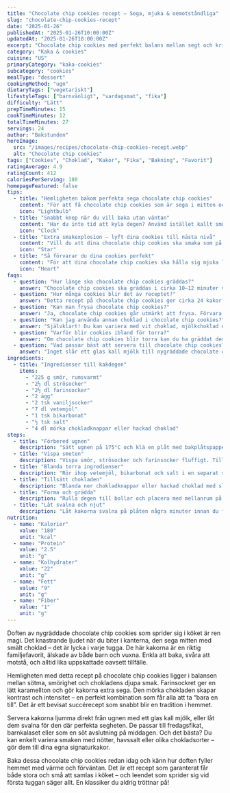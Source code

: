 ```yaml
---
title: "Chocolate chip cookies recept – Sega, mjuka & oemotståndliga"
slug: "chocolate-chip-cookies-recept"
date: "2025-01-26"
publishedAt: "2025-01-26T10:00:00Z"
updatedAt: "2025-01-26T10:00:00Z"
excerpt: "Chocolate chip cookies med perfekt balans mellan segt och krispigt! Fyllda med mörk choklad och älskade av både barn och vuxna. Baka dem idag – de försvinner direkt!"
category: "Kaka & cookies"
cuisine: "US"
primaryCategory: "kaka-cookies"
subcategory: "cookies"
mealType: "dessert"
cookingMethod: "ugn"
dietaryTags: ["vegetariskt"]
lifestyleTags: ["barnvänligt", "vardagsmat", "fika"]
difficulty: "Lätt"
prepTimeMinutes: 15
cookTimeMinutes: 12
totalTimeMinutes: 27
servings: 24
author: "Bakstunden"
heroImage:
  src: "/images/recipes/chocolate-chip-cookies-recept.webp"
  alt: "Chocolate chip cookies"
tags: ["Cookies", "Choklad", "Kakor", "Fika", "Bakning", "Favorit"]
ratingAverage: 4.9
ratingCount: 412
caloriesPerServing: 180
homepageFeatured: false
tips:
  - title: "Hemligheten bakom perfekta sega chocolate chip cookies"
    content: "För att få chocolate chip cookies som är sega i mitten och krispiga i kanterna – låt degen vila i kylskåpet minst 30 minuter innan gräddning. Då får smöret sätta sig, vilket gör att kakorna inte flyter ut för mycket. Använd dessutom rumstempererat smör när du vispar ihop smeten – det ger den där magiskt mjuka konsistensen som alla älskar!"
    icon: "Lightbulb"
  - title: "Snabbt knep när du vill baka utan väntan"
    content: "Har du inte tid att kyla degen? Använd istället kallt smör direkt från kylen och vispa kort. Degen blir fastare och kakorna håller formen bättre. Perfekt när sötsuget slår till oväntat! Med detta knep kan du ha nybakade chocolate chip cookies på bordet på under 25 minuter."
    icon: "Clock"
  - title: "Extra smakexplosion – lyft dina cookies till nästa nivå"
    content: "Vill du att dina chocolate chip cookies ska smaka som på café? Tillsätt en nypa flingsalt ovanpå varje kaka innan gräddning. Det framhäver chokladen och ger en fantastisk kontrast mellan sött och salt. Du kan även blanda olika typer av choklad – mörk, ljus och vit – för en oemotståndlig smakvariation."
    icon: "Star"
  - title: "Så förvarar du dina cookies perfekt"
    content: "För att dina chocolate chip cookies ska hålla sig mjuka längre, förvara dem i en burk med lock och lägg i en liten brödbit. Den hjälper till att bevara fukten utan att kakorna blir kladdiga. Om du vill frysa dem, lägg dem i tätslutande påsar – de smakar lika nybakade efter en snabb uppvärmning i ugnen!"
    icon: "Heart"
faqs:
  - question: "Hur länge ska chocolate chip cookies gräddas?"
    answer: "Chocolate chip cookies ska gräddas i cirka 10–12 minuter vid 175°C. De ska vara lätt gyllene i kanterna men mjuka i mitten – då blir de perfekt sega och underbart goda!"
  - question: "Hur många cookies blir det av receptet?"
    answer: "Detta recept på chocolate chip cookies ger cirka 24 kakor, beroende på storlek. Perfekt för familjefika, skolutflykter eller som lyxigt mellanmål med ett glas kall mjölk."
  - question: "Kan man frysa chocolate chip cookies?"
    answer: "Ja, chocolate chip cookies går utmärkt att frysa. Förvara dem i fryspåse eller burk, och värm dem i 150°C i 5 minuter vid servering. De smakar precis som nybakade!"
  - question: "Kan jag använda annan choklad i chocolate chip cookies?"
    answer: "Självklart! Du kan variera med vit choklad, mjölkchoklad eller till och med hackade nötter. Det gör varje sats unik och låter dig skapa din egen signaturcookie."
  - question: "Varför blir cookies ibland för torra?"
    answer: "Om chocolate chip cookies blir torra kan du ha gräddat dem för länge eller använt för lite smör. Ta ut dem när mitten fortfarande är mjuk – de fortsätter baka klart på plåten!"
  - question: "Vad passar bäst att servera till chocolate chip cookies?"
    answer: "Inget slår ett glas kall mjölk till nygräddade chocolate chip cookies! De är också fantastiska med kaffe, varm choklad eller som glassandwichar för extra lyx."
ingredients:
  - title: "Ingredienser till kakdegen"
    items:
      - "225 g smör, rumsvarmt"
      - "2½ dl strösocker"
      - "2½ dl farinsocker"
      - "2 ägg"
      - "2 tsk vaniljsocker"
      - "7 dl vetemjöl"
      - "1 tsk bikarbonat"
      - "½ tsk salt"
      - "4 dl mörka chokladknappar eller hackad choklad"
steps:
  - title: "Förbered ugnen"
    description: "Sätt ugnen på 175°C och klä en plåt med bakplåtspapper."
  - title: "Vispa smeten"
    description: "Vispa smör, strösocker och farinsocker fluffigt. Tillsätt ägg och vaniljsocker, vispa till en jämn smet."
  - title: "Blanda torra ingredienser"
    description: "Rör ihop vetemjöl, bikarbonat och salt i en separat skål. Vänd försiktigt ner i smeten."
  - title: "Tillsätt chokladen"
    description: "Blanda ner chokladknappar eller hackad choklad med slickepott tills allt är jämnt fördelat."
  - title: "Forma och grädda"
    description: "Rulla degen till bollar och placera med mellanrum på plåten. Grädda i 10–12 minuter tills kanterna är lätt gyllene."
  - title: "Låt svalna och njut"
    description: "Låt kakorna svalna på plåten några minuter innan du flyttar dem till galler. Förvara i burk upp till 5 dagar."
nutrition:
  - name: "Kalorier"
    value: "180"
    unit: "kcal"
  - name: "Protein"
    value: "2.5"
    unit: "g"
  - name: "Kolhydrater"
    value: "22"
    unit: "g"
  - name: "Fett"
    value: "9"
    unit: "g"
  - name: "Fiber"
    value: "1"
    unit: "g"
---
```


Doften av nygräddade chocolate chip cookies som sprider sig i köket är ren magi. Det knastrande ljudet när du biter i kanterna, den sega mitten med smält choklad – det är lycka i varje tugga. De här kakorna är en riktig familjefavorit, älskade av både barn och vuxna. Enkla att baka, svåra att motstå, och alltid lika uppskattade oavsett tillfälle.

Hemligheten med detta recept på chocolate chip cookies ligger i balansen mellan sötma, smörighet och chokladens djupa smak. Farinsockret ger en lätt karamellton och gör kakorna extra sega. Den mörka chokladen skapar kontrast och intensitet – en perfekt kombination som får alla att ta “bara en till”. Det är ett bevisat succérecept som snabbt blir en tradition i hemmet.

Servera kakorna ljumma direkt från ugnen med ett glas kall mjölk, eller låt dem svalna för den där perfekta segheten. De passar till fredagsfikat, barnkalaset eller som en söt avslutning på middagen. Och det bästa? Du kan enkelt variera smaken med nötter, havssalt eller olika chokladsorter – gör dem till dina egna signaturkakor.

Baka dessa chocolate chip cookies redan idag och känn hur doften fyller hemmet med värme och förväntan. Det är ett recept som garanterat får både stora och små att samlas i köket – och leendet som sprider sig vid första tuggan säger allt. En klassiker du aldrig tröttnar på!
